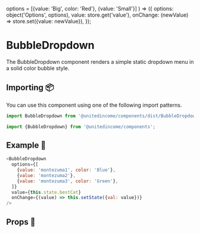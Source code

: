 

  options = [{value: 'Big', color: 'Red'}, {value: 'Small'}]
) => ({
  options: object('Options', options),
  value: store.get('value'),
  onChange: (newValue) => store.set({value: newValue}),
});

<Meta
  title="Atoms/BubbleDropdown"
  component={BubbleDropdown}
  decorators={[StateDecorator(store)]}
/>

# BubbleDropdown

The BubbleDropdown component renders a simple static dropdown menu in a solid color bubble style.

## Importing 📦

You can use this component using one of the following import patterns.

```javascript
import BubbleDropdown from '@unitedincome/components/dist/BubbleDropdown';
```

```javascript
import {BubbleDropdown} from '@unitedincome/components';
```

## Example 🚀

```javascript
<BubbleDropdown
  options={[
    {value: 'montezuma1', color: 'Blue'},
    {value: 'montezuma2'},
    {value: 'montezuma3', color: 'Green'},
  ]}
  value={this.state.bestCat}
  onChange={(value) => this.setState({val: value})}
/>
```

<Preview>
  <Story name="default">
    <BubbleDropdown {...defaultProps()} />
  </Story>
</Preview>

## Props 🔧

<Props of={BubbleDropdown} />
